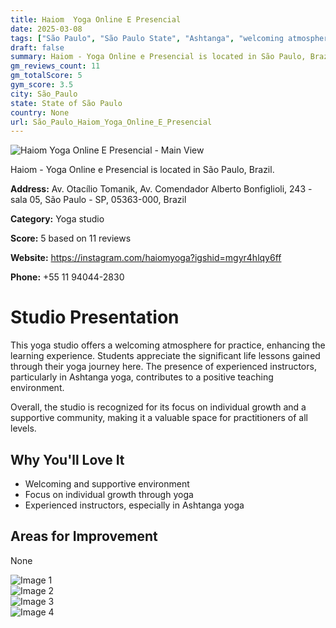 ```yaml
---
title: Haiom  Yoga Online E Presencial
date: 2025-03-08
tags: ["São Paulo", "São Paulo State", "Ashtanga", "welcoming atmosphere", "supportive community", "São Paulo"]  
draft: false
summary: Haiom - Yoga Online e Presencial is located in São Paulo, Brazil.
gm_reviews_count: 11
gm_totalScore: 5
gym_score: 3.5
city: São_Paulo
state: State of São Paulo
country: None
url: São_Paulo_Haiom_Yoga_Online_E_Presencial
---
```


<div className="aspect-[16/9] relative my-8">
  <img 
    src="https://lh5.googleusercontent.com/p/AF1QipPha2VBRpm_4bQ8s-YMsArPFpi5PfqQJglhXlTb=w1920-h1080-k-no"
    alt="Haiom  Yoga Online E Presencial - Main View"
    className="object-cover absolute inset-0 w-full h-full rounded-lg"
  />
</div>

Haiom - Yoga Online e Presencial is located in São Paulo, Brazil.

**Address:** Av. Otacílio Tomanik, Av. Comendador Alberto Bonfiglioli, 243 - sala 05, São Paulo - SP, 05363-000, Brazil

**Category:** Yoga studio

**Score:** 5 based on 11 reviews

**Website:** https://instagram.com/haiomyoga?igshid=mgyr4hlqy6ff

**Phone:** +55 11 94044-2830

# Studio Presentation

This yoga studio offers a welcoming atmosphere for practice, enhancing the learning experience. Students appreciate the significant life lessons gained through their yoga journey here. The presence of experienced instructors, particularly in Ashtanga yoga, contributes to a positive teaching environment.

Overall, the studio is recognized for its focus on individual growth and a supportive community, making it a valuable space for practitioners of all levels.

## Why You'll Love It

- Welcoming and supportive environment
- Focus on individual growth through yoga
- Experienced instructors, especially in Ashtanga yoga

## Areas for Improvement

None

<div className="grid grid-cols-1 xl:grid-cols-2 gap-4 my-8">
<div className="aspect-[4/3] relative"><img src="https://lh5.googleusercontent.com/p/AF1QipMM1aO6YktJRauNFUdPbvS_7tP98jFJcVY6d4j7=w1920-h1080-k-no" alt="Image 1" className="object-cover absolute inset-0 w-full h-full rounded-lg" /></div>
<div className="aspect-[4/3] relative"><img src="https://lh5.googleusercontent.com/p/AF1QipPSbyQQRG4PIZRbS80k33G0o7GBjwBF2dkEYDLy=w1920-h1080-k-no" alt="Image 2" className="object-cover absolute inset-0 w-full h-full rounded-lg" /></div>
<div className="aspect-[4/3] relative"><img src="https://lh5.googleusercontent.com/p/AF1QipNbZCW_IQRP2m4935S7U5NTR5fkLtk998bOIDum=w1920-h1080-k-no" alt="Image 3" className="object-cover absolute inset-0 w-full h-full rounded-lg" /></div>
<div className="aspect-[4/3] relative"><img src="https://lh5.googleusercontent.com/p/AF1QipMezFMC6BvuwxgBYFX_OfKP3tE4jyxdcE4rU-V5=w1920-h1080-k-no" alt="Image 4" className="object-cover absolute inset-0 w-full h-full rounded-lg" /></div>
</div>